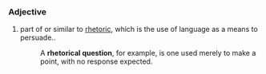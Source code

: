 ===Adjective===
#part of or similar to [[rhetoric]], which is the use of language as a means to persuade..
#:A '''rhetorical question''', for example, is one used merely to make a point, with no response expected.
